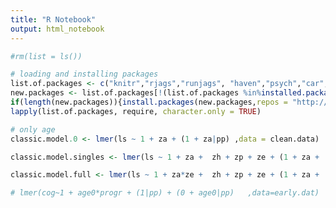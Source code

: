 ```yaml
---
title: "R Notebook"
output: html_notebook
---
```



```r
#rm(list = ls())

# loading and installing packages
list.of.packages <- c("knitr","rjags","runjags", "haven","psych","car","magicfor","lattice","Hmisc", "coda", "lme4")
new.packages <- list.of.packages[!(list.of.packages %in%installed.packages()[,"Package"])]
if(length(new.packages)){install.packages(new.packages,repos = "http://cran.us.r-project.org")}
lapply(list.of.packages, require, character.only = TRUE)

```


```r

# only age
classic.model.0 <- lmer(ls ~ 1 + za + (1 + za|pp) ,data = clean.data)

classic.model.singles <- lmer(ls ~ 1 + za +  zh + zp + ze + (1 + za +  zh + zp|pp) ,data = clean.data)

classic.model.full <- lmer(ls ~ 1 + za*ze +  zh + zp + ze + (1 + za +  zh + zp|pp) ,data = clean.data)

# lmer(cog~1 + age0*progr + (1|pp) + (0 + age0|pp)   ,data=early.dat)

```